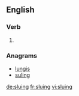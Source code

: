 
==English==

===Verb===
{{head|en|present participle}}

# {{present participle of|slue|lang=en}}

===Anagrams===
* [[lungis#English|lungis]]
* [[suling#English|suling]]

[[de:sluing]]
[[fr:sluing]]
[[vi:sluing]]